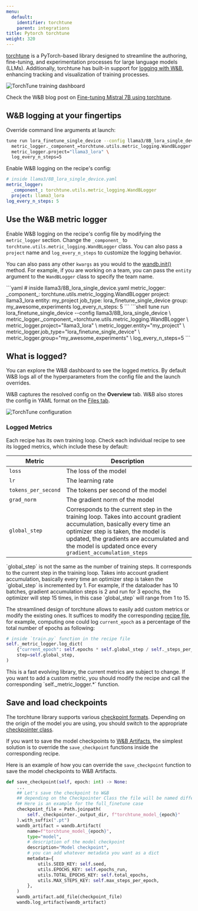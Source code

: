 ```yaml
---
menu:
  default:
    identifier: torchtune
    parent: integrations
title: Pytorch torchtune
weight: 320
---
```

<Card title="Try in Colab" href="https://colab.research.google.com/github/wandb/examples/blob/master/colabs/torchtune/torchtune_and_wandb.ipynb" icon="python"/>

[torchtune](https://pytorch.org/torchtune/stable/index.html) is a PyTorch-based library designed to streamline the authoring, fine-tuning, and experimentation processes for large language models (LLMs). Additionally, torchtune has built-in support for [logging with W&B](https://pytorch.org/torchtune/stable/deep_dives/wandb_logging.html), enhancing tracking and visualization of training processes.

<Frame>
    <img src="/images/integrations/torchtune_dashboard.png" alt="TorchTune training dashboard"  />
</Frame>

Check the W&B blog post on [Fine-tuning Mistral 7B using torchtune](https://wandb.ai/capecape/torchtune-mistral/reports/torchtune-The-new-PyTorch-LLM-fine-tuning-library---Vmlldzo3NTUwNjM0).

## W&B logging at your fingertips

<Tabs>
<Tab title="Command line">
Override command line arguments at launch:

```bash
tune run lora_finetune_single_device --config llama3/8B_lora_single_device \
  metric_logger._component_=torchtune.utils.metric_logging.WandBLogger \
  metric_logger.project="llama3_lora" \
  log_every_n_steps=5
```
</Tab>
<Tab title="Recipe">
Enable W&B logging on the recipe's config:

```yaml
# inside llama3/8B_lora_single_device.yaml
metric_logger:
  _component_: torchtune.utils.metric_logging.WandBLogger
  project: llama3_lora
log_every_n_steps: 5
```
</Tab>
</Tabs>

## Use the W&B metric logger

Enable W&B logging on the recipe's config file by modifying the `metric_logger` section. Change the `_component_` to `torchtune.utils.metric_logging.WandBLogger` class. You can also pass a `project` name and `log_every_n_steps` to customize the logging behavior.

You can also pass any other `kwargs` as you would to the [wandb.init()](/ref/python/sdk/functions/init) method. For example, if you are working on a team, you can pass the `entity` argument to the `WandBLogger` class to specify the team name.

<Tabs>
<Tab title="Recipe">
```yaml
# inside llama3/8B_lora_single_device.yaml
metric_logger:
  _component_: torchtune.utils.metric_logging.WandBLogger
  project: llama3_lora
  entity: my_project
  job_type: lora_finetune_single_device
  group: my_awesome_experiments
log_every_n_steps: 5
```
</Tab>
<Tab title="Command Line">
```shell
tune run lora_finetune_single_device --config llama3/8B_lora_single_device \
  metric_logger._component_=torchtune.utils.metric_logging.WandBLogger \
  metric_logger.project="llama3_lora" \
  metric_logger.entity="my_project" \
  metric_logger.job_type="lora_finetune_single_device" \
  metric_logger.group="my_awesome_experiments" \
  log_every_n_steps=5
```
</Tab>
</Tabs>

## What is logged?

You can explore the W&B dashboard to see the logged metrics. By default W&B logs all of the hyperparameters from the config file and the launch overrides.

W&B captures the resolved config on the **Overview** tab. W&B also stores the config in YAML format on the [Files tab](https://wandb.ai/capecape/torchtune/runs/joyknwwa/files).

<Frame>
    <img src="/images/integrations/torchtune_config.png" alt="TorchTune configuration"  />
</Frame>

### Logged Metrics

Each recipe has its own training loop. Check each individual recipe to see its logged metrics, which include these by default:

| Metric | Description |
| --- | --- |
| `loss` | The loss of the model |
| `lr` | The learning rate |
| `tokens_per_second` | The tokens per second of the model |
| `grad_norm` | The gradient norm of the model |
| `global_step` | Corresponds to the current step in the training loop. Takes into account gradient accumulation, basically every time an optimizer step is taken, the model is updated, the gradients are accumulated and the model is updated once every `gradient_accumulation_steps` |

<Note>
`global_step` is not the same as the number of training steps. It corresponds to the current step in the training loop. Takes into account gradient accumulation, basically every time an optimizer step is taken the `global_step` is incremented by 1. For example, if the dataloader has 10 batches, gradient accumulation steps is 2 and run for 3 epochs, the optimizer will step 15 times, in this case `global_step` will range from 1 to 15.
</Note>

The streamlined design of torchtune allows to easily add custom metrics or modify the existing ones. It suffices to modify the corresponding [recipe file](https://github.com/pytorch/torchtune/tree/main/recipes), for example, computing one could log `current_epoch` as a percentage of the total number of epochs as following:

```python
# inside `train.py` function in the recipe file
self._metric_logger.log_dict(
    {"current_epoch": self.epochs * self.global_step / self._steps_per_epoch},
    step=self.global_step,
)
```

<Note>
This is a fast evolving library, the current metrics are subject to change. If you want to add a custom metric, you should modify the recipe and call the corresponding `self._metric_logger.*` function.
</Note>

## Save and load checkpoints

The torchtune library supports various [checkpoint formats](https://pytorch.org/torchtune/stable/deep_dives/checkpointer.html). Depending on the origin of the model you are using, you should switch to the appropriate [checkpointer class](https://pytorch.org/torchtune/stable/deep_dives/checkpointer.html).

If you want to save the model checkpoints to [W&B Artifacts](/guides/core/artifacts/), the simplest solution is to override the `save_checkpoint` functions inside the corresponding recipe. 

Here is an example of how you can override the `save_checkpoint` function to save the model checkpoints to W&B Artifacts.

```python
def save_checkpoint(self, epoch: int) -> None:
    ...
    ## Let's save the checkpoint to W&B
    ## depending on the Checkpointer Class the file will be named differently
    ## Here is an example for the full_finetune case
    checkpoint_file = Path.joinpath(
        self._checkpointer._output_dir, f"torchtune_model_{epoch}"
    ).with_suffix(".pt")
    wandb_artifact = wandb.Artifact(
        name=f"torchtune_model_{epoch}",
        type="model",
        # description of the model checkpoint
        description="Model checkpoint",
        # you can add whatever metadata you want as a dict
        metadata={
            utils.SEED_KEY: self.seed,
            utils.EPOCHS_KEY: self.epochs_run,
            utils.TOTAL_EPOCHS_KEY: self.total_epochs,
            utils.MAX_STEPS_KEY: self.max_steps_per_epoch,
        },
    )
    wandb_artifact.add_file(checkpoint_file)
    wandb.log_artifact(wandb_artifact)
```
